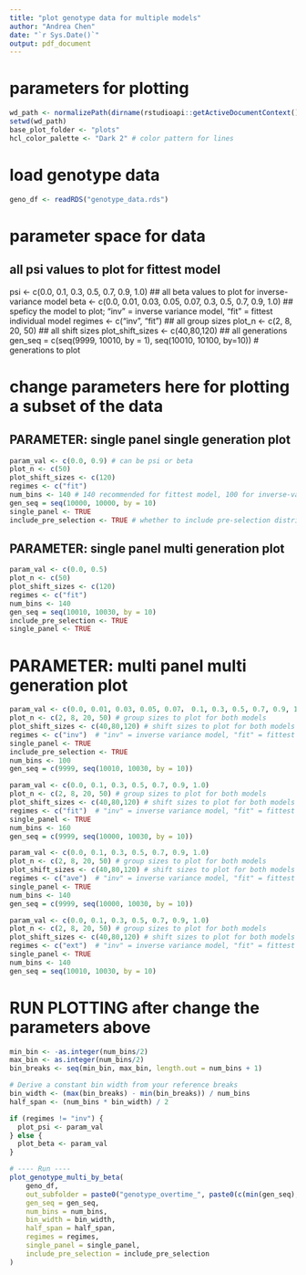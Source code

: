 ```yaml
---
title: "plot genotype data for multiple models"
author: "Andrea Chen"
date: "`r Sys.Date()`"
output: pdf_document
---
```


# parameters for plotting
```r
wd_path <- normalizePath(dirname(rstudioapi::getActiveDocumentContext()$path))
setwd(wd_path)
base_plot_folder <- "plots"
hcl_color_palette <- "Dark 2" # color pattern for lines 
```

# load genotype data
```r
geno_df <- readRDS("genotype_data.rds")
```

# parameter space for data
## all psi values to plot for fittest model
psi <- c(0.0, 0.1, 0.3, 0.5, 0.7, 0.9, 1.0) 
## all beta values to plot for inverse-variance model
beta <- c(0.0, 0.01, 0.03, 0.05, 0.07, 0.3, 0.5, 0.7, 0.9, 1.0)
## speficy the model to plot; "inv" = inverse variance model, "fit" = fittest individual model
regimes <- c("inv", "fit")
## all group sizes
plot_n <- c(2, 8, 20, 50)
## all shift sizes 
plot_shift_sizes <- c(40,80,120) 
## all generations
gen_seq = c(seq(9999, 10010, by = 1), seq(10010, 10100, by=10)) # generations to plot

# change parameters here for plotting a subset of the data
## PARAMETER: single panel single generation plot
```r
param_val <- c(0.0, 0.9) # can be psi or beta
plot_n <- c(50)
plot_shift_sizes <- c(120)
regimes <- c("fit")
num_bins <- 140 # 140 recommended for fittest model, 100 for inverse-variance model
gen_seq = seq(10000, 10000, by = 10)
single_panel <- TRUE
include_pre_selection <- TRUE # whether to include pre-selection distribution in the plot
```

## PARAMETER: single panel multi generation plot
```r
param_val <- c(0.0, 0.5)
plot_n <- c(50)
plot_shift_sizes <- c(120)
regimes <- c("fit")
num_bins <- 140
gen_seq = seq(10010, 10030, by = 10)
include_pre_selection <- TRUE
single_panel <- TRUE
```

# PARAMETER: multi panel multi generation plot
```r
param_val <- c(0.0, 0.01, 0.03, 0.05, 0.07， 0.1, 0.3, 0.5, 0.7, 0.9, 1.0) # all beta values to plot for inverse-variance model
plot_n <- c(2, 8, 20, 50) # group sizes to plot for both models
plot_shift_sizes <- c(40,80,120) # shift sizes to plot for both models
regimes <- c("inv")  # "inv" = inverse variance model, "fit" = fittest individual model
single_panel <- TRUE  
include_pre_selection <- TRUE
num_bins <- 100
gen_seq = c(9999, seq(10010, 10030, by = 10))
```

```r
param_val <- c(0.0, 0.1, 0.3, 0.5, 0.7, 0.9, 1.0) 
plot_n <- c(2, 8, 20, 50) # group sizes to plot for both models
plot_shift_sizes <- c(40,80,120) # shift sizes to plot for both models
regimes <- c("fit")  # "inv" = inverse variance model, "fit" = fittest individual model
single_panel <- TRUE  
num_bins <- 160
gen_seq = c(9999, seq(10000, 10030, by = 10))
```

```r
param_val <- c(0.0, 0.1, 0.3, 0.5, 0.7, 0.9, 1.0) 
plot_n <- c(2, 8, 20, 50) # group sizes to plot for both models
plot_shift_sizes <- c(40,80,120) # shift sizes to plot for both models
regimes <- c("ave")  # "inv" = inverse variance model, "fit" = fittest individual model
single_panel <- TRUE  
num_bins <- 140
gen_seq = c(9999, seq(10000, 10030, by = 10))
```

```r
param_val <- c(0.0, 0.1, 0.3, 0.5, 0.7, 0.9, 1.0) 
plot_n <- c(2, 8, 20, 50) # group sizes to plot for both models
plot_shift_sizes <- c(40,80,120) # shift sizes to plot for both models
regimes <- c("ext")  # "inv" = inverse variance model, "fit" = fittest individual model
single_panel <- TRUE  
num_bins <- 140
gen_seq = seq(10010, 10030, by = 10)
```

# RUN PLOTTING after change the parameters above
```r
min_bin <- -as.integer(num_bins/2)
max_bin <- as.integer(num_bins/2)
bin_breaks <- seq(min_bin, max_bin, length.out = num_bins + 1)

# Derive a constant bin width from your reference breaks
bin_width <- (max(bin_breaks) - min(bin_breaks)) / num_bins
half_span <- (num_bins * bin_width) / 2

if (regimes != "inv") {
  plot_psi <- param_val
} else {
  plot_beta <- param_val
}

# ---- Run ----
plot_genotype_multi_by_beta(
    geno_df,
    out_subfolder = paste0("genotype_overtime_", paste0(c(min(gen_seq), max(gen_seq)), collapse = ":")),
    gen_seq = gen_seq,
    num_bins = num_bins,
    bin_width = bin_width,
    half_span = half_span,
    regimes = regimes,
    single_panel = single_panel,
    include_pre_selection = include_pre_selection
)
```
